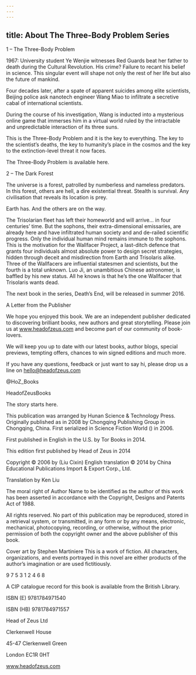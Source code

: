 ```yaml
---
---
---
```

title: About The Three-Body Problem Series
---





1 – The Three-Body Problem

1967: University student Ye Wenjie witnesses Red Guards beat her father to death during the Cultural Revolution. His crime? Failure to recant his belief in science. This singular event will shape not only the rest of her life but also the future of mankind.

Four decades later, after a spate of apparent suicides among elite scientists, Beijing police ask nanotech engineer Wang Miao to infiltrate a secretive cabal of international scientists.

During the course of his investigation, Wang is inducted into a mysterious online game that immerses him in a virtual world ruled by the intractable and unpredictable interaction of its three suns.

This is the Three-Body Problem and it is the key to everything. The key to the scientist’s deaths, the key to humanity’s place in the cosmos and the key to the extinction-level threat it now faces.

The Three-Body Problem is available here.





2 – The Dark Forest

The universe is a forest, patrolled by numberless and nameless predators. In this forest, others are hell, a dire existential threat. Stealth is survival. Any civilisation that reveals its location is prey.

Earth has. And the others are on the way.

The Trisolarian fleet has left their homeworld and will arrive… in four centuries’ time. But the sophons, their extra-dimensional emissaries, are already here and have infiltrated human society and and de-railed scientific progress. Only the individual human mind remains immune to the sophons. This is the motivation for the Wallfacer Project, a last-ditch defence that grants four individuals almost absolute power to design secret strategies, hidden through deceit and misdirection from Earth and Trisolaris alike. Three of the Wallfacers are influential statesmen and scientists, but the fourth is a total unknown. Luo Ji, an unambitious Chinese astronomer, is baffled by his new status. All he knows is that he’s the one Wallfacer that Trisolaris wants dead.


The next book in the series, Death’s End, will be released in summer 2016.





A Letter from the Publisher

We hope you enjoyed this book. We are an independent publisher dedicated to discovering brilliant books, new authors and great storytelling. Please join us at www.headofzeus.com and become part of our community of book-lovers.

We will keep you up to date with our latest books, author blogs, special previews, tempting offers, chances to win signed editions and much more.

If you have any questions, feedback or just want to say hi, please drop us a line on hello@headofzeus.com

@HoZ_Books

HeadofZeusBooks



The story starts here.





This publication was arranged by Hunan Science & Technology Press. Originally published as in 2008 by Chongqing Publishing Group in Chongqing, China. First serialized in Science Fiction World () in 2006.

First published in English in the U.S. by Tor Books in 2014.

This edition first published by Head of Zeus in 2014

Copyright © 2006 by (Liu Cixin) English translation © 2014 by China Educational Publications Import & Export Corp., Ltd.

Translation by Ken Liu

The moral right of Author Name to be identified as the author of this work has been asserted in accordance with the Copyright, Designs and Patents Act of 1988.

All rights reserved. No part of this publication may be reproduced, stored in a retrieval system, or transmitted, in any form or by any means, electronic, mechanical, photocopying, recording, or otherwise, without the prior permission of both the copyright owner and the above publisher of this book.

Cover art by Stephen Martiniere This is a work of fiction. All characters, organizations, and events portrayed in this novel are either products of the author’s imagination or are used fictitiously.

9 7 5 3 1 2 4 6 8

A CIP catalogue record for this book is available from the British Library.

ISBN (E) 9781784971540

ISBN (HB) 9781784971557

Head of Zeus Ltd

Clerkenwell House





45-47 Clerkenwell Green


London EC1R 0HT


www.headofzeus.com